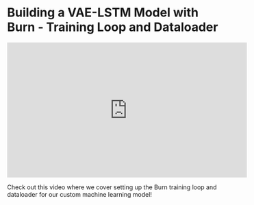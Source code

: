 # Building a VAE-LSTM Model with Burn - Training Loop and Dataloader

<iframe width="560" height="315" src="https://www.youtube.com/embed/XFsB7PE6VpE?si=l1ylzEh5LWsD4CP2" title="YouTube video player" frameborder="0" allow="accelerometer; autoplay; clipboard-write; encrypted-media; gyroscope; picture-in-picture; web-share" referrerpolicy="strict-origin-when-cross-origin" allowfullscreen></iframe>

Check out this video where we cover setting up the Burn training loop and dataloader for our custom machine learning model!